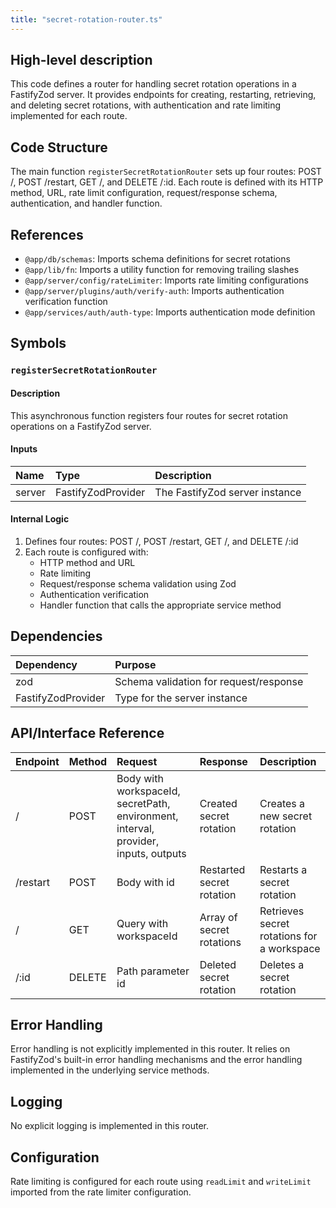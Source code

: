 ```yaml
---
title: "secret-rotation-router.ts"
---
```


## High-level description
This code defines a router for handling secret rotation operations in a FastifyZod server. It provides endpoints for creating, restarting, retrieving, and deleting secret rotations, with authentication and rate limiting implemented for each route.

## Code Structure
The main function `registerSecretRotationRouter` sets up four routes: POST /, POST /restart, GET /, and DELETE /:id. Each route is defined with its HTTP method, URL, rate limit configuration, request/response schema, authentication, and handler function.

## References
- `@app/db/schemas`: Imports schema definitions for secret rotations
- `@app/lib/fn`: Imports a utility function for removing trailing slashes
- `@app/server/config/rateLimiter`: Imports rate limiting configurations
- `@app/server/plugins/auth/verify-auth`: Imports authentication verification function
- `@app/services/auth/auth-type`: Imports authentication mode definition

## Symbols

### `registerSecretRotationRouter`
#### Description
This asynchronous function registers four routes for secret rotation operations on a FastifyZod server.

#### Inputs
| Name | Type | Description |
|:-----|:-----|:------------|
| server | FastifyZodProvider | The FastifyZod server instance |

#### Internal Logic
1. Defines four routes: POST /, POST /restart, GET /, and DELETE /:id
2. Each route is configured with:
   - HTTP method and URL
   - Rate limiting
   - Request/response schema validation using Zod
   - Authentication verification
   - Handler function that calls the appropriate service method

## Dependencies
| Dependency | Purpose |
|:-----------|:--------|
| zod | Schema validation for request/response |
| FastifyZodProvider | Type for the server instance |

## API/Interface Reference
| Endpoint | Method | Request | Response | Description |
|:---------|:-------|:--------|:---------|:------------|
| / | POST | Body with workspaceId, secretPath, environment, interval, provider, inputs, outputs | Created secret rotation | Creates a new secret rotation |
| /restart | POST | Body with id | Restarted secret rotation | Restarts a secret rotation |
| / | GET | Query with workspaceId | Array of secret rotations | Retrieves secret rotations for a workspace |
| /:id | DELETE | Path parameter id | Deleted secret rotation | Deletes a secret rotation |

## Error Handling
Error handling is not explicitly implemented in this router. It relies on FastifyZod's built-in error handling mechanisms and the error handling implemented in the underlying service methods.

## Logging
No explicit logging is implemented in this router.

## Configuration
Rate limiting is configured for each route using `readLimit` and `writeLimit` imported from the rate limiter configuration.